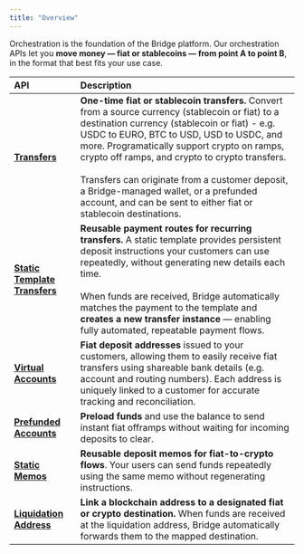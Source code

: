 ```yaml
---
title: "Overview"
---
```


Orchestration is the foundation of the Bridge platform. Our orchestration APIs let you **move money — fiat or stablecoins — from point A to point B**, in the format that best fits your use case.

| **API**                                                                           | **Description**                                                                                                                                                                                                                                                                                                                                                                                                                                                          |
| :-------------------------------------------------------------------------------- | :----------------------------------------------------------------------------------------------------------------------------------------------------------------------------------------------------------------------------------------------------------------------------------------------------------------------------------------------------------------------------------------------------------------------------------------------------------------------- |
| [**Transfers**](/orchestration/transfer/transfer)                                 | **One-time fiat or stablecoin transfers.** Convert from a source currency (stablecoin or fiat) to a destination currency (stablecoin or fiat) - e.g. USDC to EURO, BTC to USD, USD to USDC, and more. Programatically support crypto on ramps, crypto off ramps, and crypto to crypto transfers.<br /><br />Transfers can originate from a customer deposit, a Bridge-managed wallet, or a prefunded account, and can be sent to either fiat or stablecoin destinations. |
| [**Static Template Transfers**](/orchestration/transfer/statictemplates)          | **Reusable payment routes for recurring transfers.** A static template provides persistent deposit instructions your customers can use repeatedly, without generating new details each time.<br /><br />When funds are received, Bridge automatically matches the payment to the template and **creates a new transfer instance** — enabling fully automated, repeatable payment flows.                                                                                  |
| [**Virtual Accounts**](/guides/movemoney/virtualaccounts)                         | **Fiat deposit addresses** issued to your customers, allowing them to easily receive fiat transfers using shareable bank details (e.g. account and routing numbers). Each address is uniquely linked to a customer for accurate tracking and reconciliation.                                                                                                                                                                                                             |
| [**Prefunded Accounts**](/orchestration/prefunded_account/prefunded_accounts)     | **Preload funds** and use the balance to send instant fiat offramps without waiting for incoming deposits to clear.                                                                                                                                                                                                                                                                                                                                                      |
| [**Static Memos**](/orchestration/staticmemo/staticmemos)                         | **Reusable deposit memos for fiat-to-crypto flows**. Your users can send funds repeatedly using the same memo without regenerating instructions.                                                                                                                                                                                                                                                                                                                         |
| [**Liquidation Address**](/orchestration/liquidation_address/liquidation_address) | **Link a blockchain address to a designated fiat or crypto destination.** When funds are received at the liquidation address, Bridge automatically forwards them to the mapped destination.                                                                                                                                                                                                                                                                              |